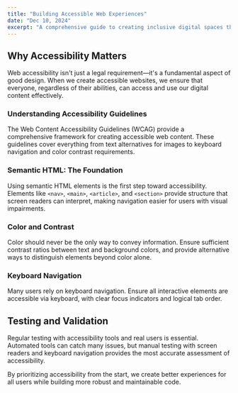 ```yaml
---
title: "Building Accessible Web Experiences"
date: "Dec 10, 2024"
excerpt: "A comprehensive guide to creating inclusive digital spaces that work for everyone, with practical tips and real-world examples."
---
```


## Why Accessibility Matters
<p>Web accessibility isn't just a legal requirement—it's a fundamental aspect of good design. When we create accessible websites, we ensure that everyone, regardless of their abilities, can access and use our digital content effectively.</p>

### Understanding Accessibility Guidelines
<p>The Web Content Accessibility Guidelines (WCAG) provide a comprehensive framework for creating accessible web content. These guidelines cover everything from text alternatives for images to keyboard navigation and color contrast requirements.</p>

### Semantic HTML: The Foundation
<p>Using semantic HTML elements is the first step toward accessibility. Elements like <code>&lt;nav&gt;</code>, <code>&lt;main&gt;</code>, <code>&lt;article&gt;</code>, and <code>&lt;section&gt;</code> provide structure that screen readers can interpret, making navigation easier for users with visual impairments.</p>

### Color and Contrast
<p>Color should never be the only way to convey information. Ensure sufficient contrast ratios between text and background colors, and provide alternative ways to distinguish elements beyond color alone.</p>

### Keyboard Navigation
<p>Many users rely on keyboard navigation. Ensure all interactive elements are accessible via keyboard, with clear focus indicators and logical tab order.</p>

## Testing and Validation
<p>Regular testing with accessibility tools and real users is essential. Automated tools can catch many issues, but manual testing with screen readers and keyboard navigation provides the most accurate assessment of accessibility.</p>

<p>By prioritizing accessibility from the start, we create better experiences for all users while building more robust and maintainable code.</p> 